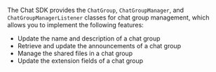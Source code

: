 <PlatformWrapper platform="flutter">

The Chat SDK provides the `ChatGroup`, `ChatGroupManager`, and `ChatGroupManagerListener` classes for chat group management, which allows you to implement the following features:

- Update the name and description of a chat group
- Retrieve and update the announcements of a chat group
- Manage the shared files in a chat group
- Update the extension fields of a chat group

</PlatformWrapper>